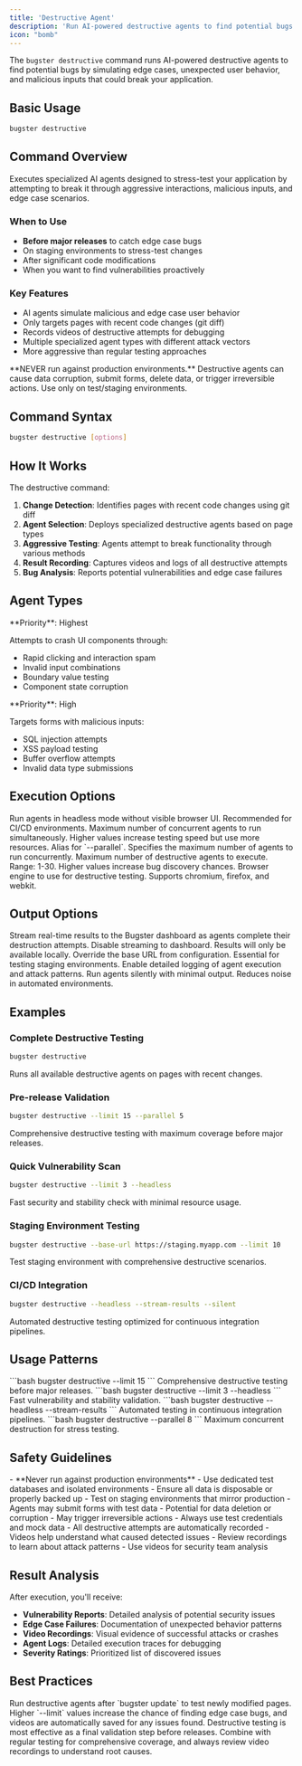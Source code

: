 ```yaml
---
title: 'Destructive Agent'
description: 'Run AI-powered destructive agents to find potential bugs in your changed pages'
icon: "bomb"
---
```


The `bugster destructive` command runs AI-powered destructive agents to find potential bugs by simulating edge cases, unexpected user behavior, and malicious inputs that could break your application.

## Basic Usage

```bash
bugster destructive
```

## Command Overview

Executes specialized AI agents designed to stress-test your application by attempting to break it through aggressive interactions, malicious inputs, and edge case scenarios.

### When to Use

- **Before major releases** to catch edge case bugs
- On staging environments to stress-test changes
- After significant code modifications
- When you want to find vulnerabilities proactively

### Key Features

- AI agents simulate malicious and edge case user behavior
- Only targets pages with recent code changes (git diff)
- Records videos of destructive attempts for debugging
- Multiple specialized agent types with different attack vectors
- More aggressive than regular testing approaches

<Warning>
**NEVER run against production environments.** Destructive agents can cause data corruption, submit forms, delete data, or trigger irreversible actions. Use only on test/staging environments.
</Warning>

## Command Syntax

```bash
bugster destructive [options]
```

## How It Works

The destructive command:

1. **Change Detection**: Identifies pages with recent code changes using git diff
2. **Agent Selection**: Deploys specialized destructive agents based on page types
3. **Aggressive Testing**: Agents attempt to break functionality through various methods
4. **Result Recording**: Captures videos and logs of all destructive attempts
5. **Bug Analysis**: Reports potential vulnerabilities and edge case failures

## Agent Types

<Tabs>
<Tab title="UI Crashers">
**Priority**: Highest

Attempts to crash UI components through:
- Rapid clicking and interaction spam
- Invalid input combinations
- Boundary value testing
- Component state corruption
</Tab>

<Tab title="Form Destroyer">
**Priority**: High

Targets forms with malicious inputs:
- SQL injection attempts
- XSS payload testing
- Buffer overflow attempts
- Invalid data type submissions
</Tab>


</Tabs>

## Execution Options

<ParamField query="--headless" type="boolean">
Run agents in headless mode without visible browser UI. Recommended for CI/CD environments.
</ParamField>

<ParamField query="--parallel" type="integer" default="3">
Maximum number of concurrent agents to run simultaneously. Higher values increase testing speed but use more resources.
</ParamField>

<ParamField query="--max-concurrent" type="integer" default="3">
Alias for `--parallel`. Specifies the maximum number of agents to run concurrently.
</ParamField>

<ParamField query="--limit" type="integer" default="5">
Maximum number of destructive agents to execute. Range: 1-30. Higher values increase bug discovery chances.
</ParamField>

<ParamField query="--browser" type="string" default="chromium">
Browser engine to use for destructive testing. Supports chromium, firefox, and webkit.
</ParamField>

## Output Options

<ParamField query="--stream-results" type="boolean" default="true">
Stream real-time results to the Bugster dashboard as agents complete their destruction attempts.
</ParamField>

<ParamField query="--no-stream-results" type="boolean">
Disable streaming to dashboard. Results will only be available locally.
</ParamField>

<ParamField query="--base-url" type="string">
Override the base URL from configuration. Essential for testing staging environments.
</ParamField>

<ParamField query="--verbose" type="boolean">
Enable detailed logging of agent execution and attack patterns.
</ParamField>

<ParamField query="--silent" type="boolean">
Run agents silently with minimal output. Reduces noise in automated environments.
</ParamField>

## Examples

### Complete Destructive Testing

```bash
bugster destructive
```

Runs all available destructive agents on pages with recent changes.

### Pre-release Validation

```bash
bugster destructive --limit 15 --parallel 5
```

Comprehensive destructive testing with maximum coverage before major releases.

### Quick Vulnerability Scan

```bash
bugster destructive --limit 3 --headless
```

Fast security and stability check with minimal resource usage.

### Staging Environment Testing

```bash
bugster destructive --base-url https://staging.myapp.com --limit 10
```

Test staging environment with comprehensive destructive scenarios.

### CI/CD Integration

```bash
bugster destructive --headless --stream-results --silent
```

Automated destructive testing optimized for continuous integration pipelines.

## Usage Patterns

<CardGroup cols={2}>
<Card title="Pre-release Testing" icon="rocket">
```bash
bugster destructive --limit 15
```
Comprehensive destructive testing before major releases.
</Card>

<Card title="Quick Security Check" icon="shield">
```bash
bugster destructive --limit 3 --headless
```
Fast vulnerability and stability validation.
</Card>

<Card title="CI/CD Integration" icon="gear">
```bash
bugster destructive --headless --stream-results
```
Automated testing in continuous integration pipelines.
</Card>

<Card title="Performance Testing" icon="bolt">
```bash
bugster destructive --parallel 8
```
Maximum concurrent destruction for stress testing.
</Card>
</CardGroup>

## Safety Guidelines

<AccordionGroup>
<Accordion title="Environment Safety">
- **Never run against production environments**
- Use dedicated test databases and isolated environments
- Ensure all data is disposable or properly backed up
- Test on staging environments that mirror production
</Accordion>

<Accordion title="Data Protection">
- Agents may submit forms with test data
- Potential for data deletion or corruption
- May trigger irreversible actions
- Always use test credentials and mock data
</Accordion>

<Accordion title="Video Evidence">
- All destructive attempts are automatically recorded
- Videos help understand what caused detected issues
- Review recordings to learn about attack patterns
- Use videos for security team analysis
</Accordion>
</AccordionGroup>

## Result Analysis

After execution, you'll receive:

- **Vulnerability Reports**: Detailed analysis of potential security issues
- **Edge Case Failures**: Documentation of unexpected behavior patterns
- **Video Recordings**: Visual evidence of successful attacks or crashes
- **Agent Logs**: Detailed execution traces for debugging
- **Severity Ratings**: Prioritized list of discovered issues

## Best Practices

<Tip>
Run destructive agents after `bugster update` to test newly modified pages. Higher `--limit` values increase the chance of finding edge case bugs, and videos are automatically saved for any issues found.
</Tip>

<Note>
Destructive testing is most effective as a final validation step before releases. Combine with regular testing for comprehensive coverage, and always review video recordings to understand root causes.
</Note>